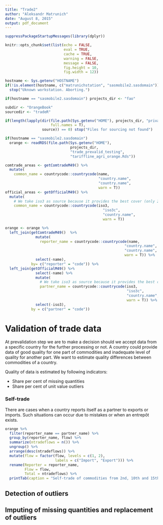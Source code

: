 ```yaml
---
title: "Trade2"
author: "Aleksandr Matrunich"
date: "August 8, 2015"
output: pdf_document
---
```


```r
suppressPackageStartupMessages(library(dplyr))

knitr::opts_chunk$set(list(echo = FALSE,
                           eval = TRUE,
                           cache = TRUE,
                           warning = FALSE,
                           message = FALSE,
                           fig.height = 10,
                           fig.width = 12))

hostname <- Sys.getenv("HOSTNAME")
if(!is.element(hostname, c("matrunichstation", "sasmobile2.sasdomain"))) 
  stop("Uknown workstation. Aborting.")

if(hostname == "sasmobile2.sasdomain") projects_dir <- "fao"

subdir <- "OrangeBook"
sourcedir <- "tradeR"

if(length(lapply(dir(file.path(Sys.getenv("HOME"), projects_dir, "privateFAO", subdir, sourcedir), 
                     full.names = T), 
                 source)) == 0) stop("Files for sourcing not found")

if(hostname == "sasmobile2.sasdomain") 
  orange <- readRDS(file.path(Sys.getenv("HOME"), 
                              projects_dir, 
                              "trade_prevalid_testing",
                              "tariffline_agri_orange.Rds"))

comtrade_areas <- getComtradeM49() %>% 
  mutate(
    common_name = countrycode::countrycode(name,
                                           "country.name",
                                           "country.name",
                                           warn = T))
official_areas <- getOfficialM49() %>% 
  mutate(
    # We take iso3 as source because it provides the best cover (only 2 NA)
    common_name = countrycode::countrycode(iso3,
                                             "iso3c",
                                             "country.name",
                                             warn = T))

orange <- orange %>% 
  left_join(getComtradeM49()  %>%
              mutate(
                reporter_name = countrycode::countrycode(name,
                                                       "country.name",
                                                       "country.name",
                                                       warn = T)) %>% 
              select(-name),
            by= c("reporter" = "code")) %>% 
  left_join(getOfficialM49() %>% 
              select(-name) %>% 
              mutate(
                # We take iso3 as source because it provides the best cover (only 2 NA)
                partner_name = countrycode::countrycode(iso3,
                                                        "iso3c",
                                                        "country.name",
                                                        warn = T)) %>% 
              select(-iso3),
            by = c("partner" = "code"))
```

# Validation of trade data

At prevalidation step we are to make a decision should we accept data from a specific country for the further processing or not. A country could provide data of good quality for one part of commodities and inadequate level of quality for another part. We want to estimate quality differences between commodities of a country.

Quality of data is estimated by following indicators:

* Share per cent of missing quantities
* Share per cent of unit value outliers


### Self-trade

There are cases when a country reports itself as a partner to exports or imports. Such situations can occur due to mistakes or when an entrepôt exists.

```r
orange %>% 
  filter(reporter_name == partner_name) %>% 
  group_by(reporter_name, flow) %>% 
  summarize(ntradeflows = n()) %>% 
  ungroup() %>% 
  arrange(desc(ntradeflows)) %>% 
  mutate(flow = factor(flow, levels = c(1, 2), 
                       labels = c("Import", "Export"))) %>% 
  rename(Reporter = reporter_name, 
         Flow = flow, 
         Total = ntradeflows) %>% 
  printTab(caption = "Self-trade of commodities from 2nd, 10th and 15th HS chapters in 2011")
```


## Detection of outliers

## Imputing of missing quantities and replacement of outliers